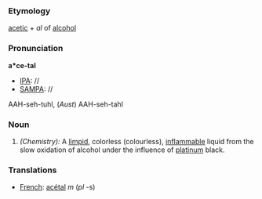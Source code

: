 ===Etymology===
[[acetic]] + ''al'' of [[alcohol]]
===Pronunciation===
'''a*ce-tal'''
*[[IPA]]: //
*[[SAMPA]]: //
AAH-seh-tuhl, (''Aust'') AAH-seh-tahl
===Noun===
#''(Chemistry):'' A [[limpid]], colorless (colourless), [[inflammable]] liquid from the slow oxidation of alcohol under the influence of [[platinum]] black.
===Translations===
*[[French]]: [[acétal]] ''m'' (''pl'' -s)